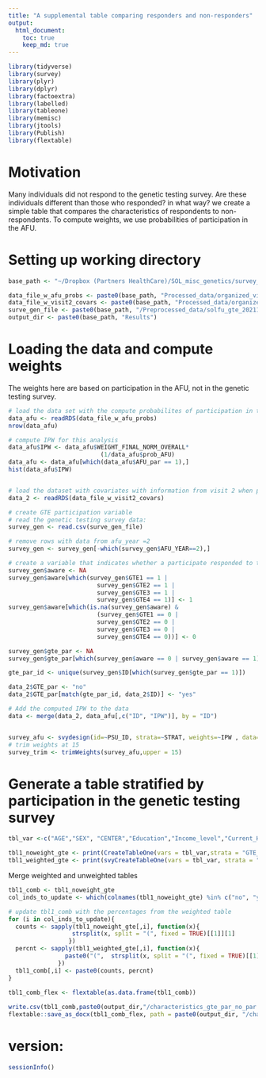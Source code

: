 ```yaml
---
title: "A supplemental table comparing responders and non-responders"
output: 
  html_document:
    toc: true
    keep_md: true
---
```



```r
library(tidyverse)
library(survey)
library(plyr)
library(dplyr)
library(factoextra)
library(labelled)
library(tableone)
library(memisc)
library(jtools)
library(Publish)
library(flextable)
```

# Motivation
Many individuals did not respond to the genetic testing survey. Are these individuals different than those who responded? in what way? we create a simple table that compares the characteristics of respondents to non-respondents. To compute weights, we use probabilities of participation in the AFU. 

# Setting up working directory
```r
base_path <- "~/Dropbox (Partners HealthCare)/SOL_misc_genetics/survey_gen_test_utilization/20221003_data_code/"

data_file_w_afu_probs <- paste0(base_path, "Processed_data/organized_visit1_covariates_with_prob_AFU.RData")
data_file_w_visit2_covars <- paste0(base_path, "Processed_data/organized_covariates_updated_from_vis2.RData")
surve_gen_file <- paste0(base_path, "/Preprocessed_data/solfu_gte_20211122.csv")
output_dir <- paste0(base_path, "Results")
```

# Loading the data and compute weights
The weights here are based on participation in the AFU, not in the genetic testing survey.
```r
# load the data set with the compute probabilites of participation in the AFU
data_afu <- readRDS(data_file_w_afu_probs)
nrow(data_afu)

# compute IPW for this analysis
data_afu$IPW <- data_afu$WEIGHT_FINAL_NORM_OVERALL*
                          (1/data_afu$prob_AFU)
data_afu <- data_afu[which(data_afu$AFU_par == 1),]  
hist(data_afu$IPW)


# load the dataset with covariates with information from visit 2 when possible (rather than from visit 1)
data_2 <- readRDS(data_file_w_visit2_covars)

# create GTE participation variable
# read the genetic testing survey data: 
survey_gen <- read.csv(surve_gen_file)

# remove rows with data from afu_year =2 
survey_gen <- survey_gen[-which(survey_gen$AFU_YEAR==2),]

# create a variable that indicates whether a participate responded to the genetic testing survey according to the response to the awareness questions
survey_gen$aware <- NA
survey_gen$aware[which(survey_gen$GTE1 == 1 | 
                         survey_gen$GTE2 == 1 | 
                         survey_gen$GTE3 == 1 | 
                         survey_gen$GTE4 == 1)] <- 1
survey_gen$aware[which(is.na(survey_gen$aware) & 
                         (survey_gen$GTE1 == 0 | 
                         survey_gen$GTE2 == 0 | 
                         survey_gen$GTE3 == 0 | 
                         survey_gen$GTE4 == 0))] <- 0

survey_gen$gte_par <- NA
survey_gen$gte_par[which(survey_gen$aware == 0 | survey_gen$aware == 1)] <- 1 

gte_par_id <- unique(survey_gen$ID[which(survey_gen$gte_par == 1)])

data_2$GTE_par <- "no"
data_2$GTE_par[match(gte_par_id, data_2$ID)] <- "yes"

# Add the computed IPW to the data
data <- merge(data_2, data_afu[,c("ID", "IPW")], by = "ID")


survey_afu <- svydesign(id=~PSU_ID, strata=~STRAT, weights=~IPW , data=data)
# trim weights at 15
survey_trim <- trimWeights(survey_afu,upper = 15)
```



# Generate a table stratified by participation in the genetic testing survey

```r
tbl_var <-c("AGE","SEX", "CENTER","Education","Income_level","Current_Health_insurance","Physician_Visit", "Background", "Language_pref", "Marital_status","Employment_status", "US_BORN")

tbl1_noweight_gte <- print(CreateTableOne(vars = tbl_var,strata = "GTE_par",data = data),missing=TRUE,varLabels = TRUE,digits =3,pDigits=3,showAllLevels=TRUE)
tbl1_weighted_gte <- print(svyCreateTableOne(vars = tbl_var, strata = "GTE_par", data = survey_trim), missing=TRUE, varLabels = TRUE,digits =3,pDigits=3,showAllLevels=TRUE)

```

Merge weighted and unweighted tables
```r

tbl1_comb <- tbl1_noweight_gte
col_inds_to_update <- which(colnames(tbl1_noweight_gte) %in% c("no", "yes"))

# update tbl1_comb with the percentages from the weighted table
for (i in col_inds_to_update){
  counts <- sapply(tbl1_noweight_gte[,i], function(x){
                  strsplit(x, split = "(", fixed = TRUE)[[1]][1]
                 })
  percnt <- sapply(tbl1_weighted_gte[,i], function(x){
                paste0("(",  strsplit(x, split = "(", fixed = TRUE)[[1]][2])
              })
  tbl1_comb[,i] <- paste0(counts, percnt)
}

tbl1_comb_flex <- flextable(as.data.frame(tbl1_comb))
  
write.csv(tbl1_comb,paste0(output_dir,"/characteristics_gte_par_no_par.csv"))
flextable::save_as_docx(tbl1_comb_flex, path = paste0(output_dir, "/characteristics_gte_par_no_par.docx"))
```


# version:
```r
sessionInfo()
```
